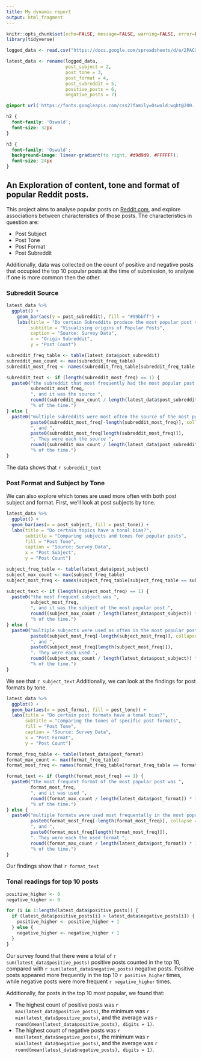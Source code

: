 ```yaml
---
title: My dynamic report
output: html_fragment
---
```


```r
knitr::opts_chunk$set(echo=FALSE, message=FALSE, warning=FALSE, error=FALSE)
library(tidyverse)

logged_data <- read.csv("https://docs.google.com/spreadsheets/d/e/2PACX-1vR0H36Awpwa7eMibtJC_qZajmKd1jyaNLO8y9TEVAMqP3YH4DGyOzGNlz5ujH7pDi7y2WjoUFaUqRD0/pub?output=csv")

latest_data <- rename(logged_data,
                      post_subject = 2,
                      post_tone = 3,
                      post_format = 4,
                      post_subreddit = 5,
                      positive_posts = 6,
                      negative_posts = 7)
```

```css
@import url('https://fonts.googleapis.com/css2?family=Oswald:wght@200..700&display=swap');

h2 {
  font-family: 'Oswald';
  font-size: 32px
}

h3 {
  font-family: 'Oswald';
  background-image: linear-gradient(to right, #d9d9d9, #FFFFFF);
  font-size: 24px
}

```

## An Exploration of content, tone and format of popular Reddit posts.

This project aims to analyse popular posts on [Reddit.com](https://www.reddit.com/r/all/hot/), and explore associations between characteristics of those posts. The characteristics in question are:

 * Post Subject
 * Post Tone
 * Post Format
 * Post Subreddit
 
Additionally, data was collected on the count of positive and negative posts that occupied the top 10 popular posts at the time of submission, to analyse if one is more common then the other.

### Subreddit Source

```r
latest_data %>%
  ggplot() +
    geom_bar(aes(y = post_subreddit), fill = "#99bbff") +
    labs(title = "Do certain Subreddits produce the most popular post more often?",
         subtitle = "Visualising origins of Popular Posts",
         caption = "Source: Survey Data",
         x = "Origin Subreddit",
         y = "Post Count")

subreddit_freq_table <- table(latest_data$post_subreddit)
subreddit_max_count <- max(subreddit_freq_table)
subreddit_most_freq <- names(subreddit_freq_table[subreddit_freq_table == subreddit_max_count])

subreddit_text <- if (length(subreddit_most_freq) == 1) {
  paste0("the subreddit that most frequently had the most popular post was ",
         subreddit_most_freq,
         ", and it was the source ",
         round((subreddit_max_count / length(latest_data$post_subreddit)) * 100, digits = 1),
         "% of the time.")
} else {
  paste0("multiple subreddits were most often the source of the most popular post. They were ",
         paste0(subreddit_most_freq[-length(subreddit_most_freq)], collapse = ", "),
         ", and ",
         paste0(subreddit_most_freq[length(subreddit_most_freq)]),
         ". They were each the source ",
         round((subreddit_max_count / length(latest_data$post_subreddit)) * 100, digits = 1),
         "% of the time.")
}
```

The data shows that `r subreddit_text`



### Post Format and Subject by Tone

We can also explore which tones are used more often with both post subject and format. First, we'll look at post subjects by tone.

```r
latest_data %>%
  ggplot() +
  geom_bar(aes(x = post_subject, fill = post_tone)) +
  labs(title = "Do certain topics have a tonal bias?",
       subtitle = "Comparing subjects and tones for popular posts",
       fill = "Post Tone",
       caption = "Source: Survey Data",
       x = "Post Subject",
       y = "Post Count")

subject_freq_table <- table(latest_data$post_subject)
subject_max_count <- max(subject_freq_table)
subject_most_freq <- names(subject_freq_table[subject_freq_table == subject_max_count])

subject_text <- if (length(subject_most_freq) == 1) {
  paste0("the most frequent subject was ",
         subject_most_freq,
         ", and it was the subject of the most popular post ",
         round((subject_max_count / length(latest_data$post_subject)) * 100, digits = 1),
         "% of the time.")
} else {
  paste0("multiple subjects were used as often in the most popular post. They were ",
         paste0(subject_most_freq[-length(subject_most_freq)], collapse = ", "),
         ", and ",
         paste0(subject_most_freq[length(subject_most_freq)]),
         ". They were each used ",
         round((subject_max_count / length(latest_data$post_subject)) * 100, digits = 1),
         "% of the time.")
}
```

We see that `r subject_text` Additionally, we can look at the findings for post formats by tone.


```r
latest_data %>%
  ggplot() +
  geom_bar(aes(x = post_format, fill = post_tone)) +
  labs(title = "Do certain post formats have a tonal bias?",
       subtitle = "Comparing the tones of specific post formats",
       fill = "Post Tone",
       caption = "Source: Survey Data",
       x = "Post Format",
       y = "Post Count")

format_freq_table <- table(latest_data$post_format)
format_max_count <- max(format_freq_table)
format_most_freq <- names(format_freq_table[format_freq_table == format_max_count])

format_text <- if (length(format_most_freq) == 1) {
  paste0("the most frequent format of the most popular post was ",
         format_most_freq,
         ", and it was used ",
         round((format_max_count / length(latest_data$post_format)) * 100, digits = 1),
         "% of the time.")
} else {
  paste0("multiple formats were used most frequentally in the most popular post. They were ",
         paste0(format_most_freq[-length(format_most_freq)], collapse = ", "),
         ", and ",
         paste0(format_most_freq[length(format_most_freq)]),
         ". They were each the used format ",
         round((format_max_count / length(latest_data$post_format)) * 100, digits = 1),
         "% of the time.")
}
```

Our findings show that `r format_text`



### Tonal readings for top 10 posts

```r
positive_higher <- 0
negative_higher <- 0

for (i in 1:length(latest_data$positive_posts)) {
  if (latest_data$positive_posts[i] > latest_data$negative_posts[i]) {
    positive_higher <- positive_higher + 1
  } else {
    negative_higher <- negative_higher + 1
  } 
}
```

Our survey found that there were a total of `r sum(latest_data$positive_posts)` positive posts counted in the top 10, compared with `r sum(latest_data$negative_posts)` negative posts. Positive posts appeared more frequently in the top 10 `r positive_higher` times, while negative posts were more frequent `r negative_higher` times.

Additionally, for posts in the top 10 most popular, we found that:

  * The highest count of positive posts was `r max(latest_data$positive_posts)`, the minimum was `r min(latest_data$positive_posts)`, and the average was `r round(mean(latest_data$positive_posts), digits = 1)`.
  * The highest count of negative posts was `r max(latest_data$negative_posts)`, the minimum was `r min(latest_data$negative_posts)`, and the average was `r round(mean(latest_data$negative_posts), digits = 1)`.
